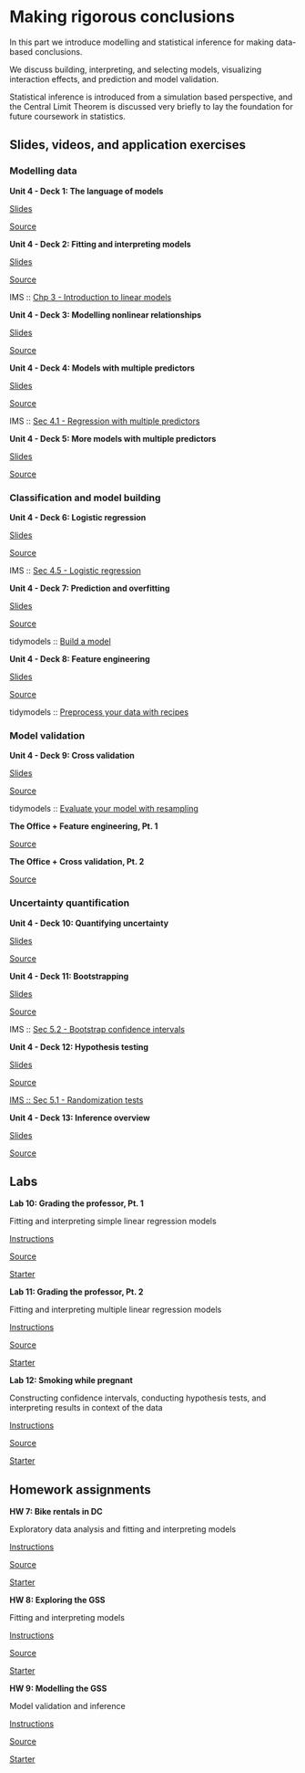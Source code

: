 # Making rigorous conclusions {#making-rigorous-conclusions}

In this part we introduce modelling and statistical inference for making data-based conclusions.

We discuss building, interpreting, and selecting models, visualizing interaction effects, and prediction and model validation.

Statistical inference is introduced from a simulation based perspective, and the Central Limit Theorem is discussed very briefly to lay the foundation for future coursework in statistics.

## Slides, videos, and application exercises

### Modelling data

::: {.slide-deck}
**Unit 4 - Deck 1: The language of models**

::: {.slides}
[Slides](https://github.com/kirenz/data-science/blob/master/course-materials/slides/u4-d01-language-of-models/u4-d01-language-of-models.pdf)
:::

::: {.source}
[Source](https://github.com/kirenz/data-science/tree/master/course-materials/slides/u4-d01-language-of-models)
:::
:::

::: {.slide-deck}
**Unit 4 - Deck 2: Fitting and interpreting models**

::: {.slides}
[Slides](https://github.com/kirenz/data-science/blob/master/course-materials/slides/u4-d02-fitting-interpreting-models/u4-d02-fitting-interpreting-models.pdf)
:::

::: {.source}
[Source](https://github.com/kirenz/data-science/tree/master/course-materials/slides/u4-d02-fitting-interpreting-models)
:::

::: {.reading}
IMS :: [Chp 3 - Introduction to linear models](https://openintro-ims.netlify.app/intro-linear-models.html)
:::
:::

::: {.slide-deck}
**Unit 4 - Deck 3: Modelling nonlinear relationships**

::: {.slides}
[Slides](https://github.com/kirenz/data-science/blob/master/course-materials/slides/u4-d03-modeling-nonlinear-relationships/u4-d03-modeling-nonlinear-relationships.pdf)
:::

::: {.source}
[Source](https://github.com/kirenz/data-science/tree/master/course-materials/slides/u4-d03-modeling-nonlinear-relationships)
:::
:::

::: {.slide-deck}
**Unit 4 - Deck 4: Models with multiple predictors**

::: {.slides}
[Slides](https://github.com/kirenz/data-science/blob/master/course-materials/slides/u4-d04-model-multiple-predictors/u4-d04-model-multiple-predictors.pdf)
:::

::: {.source}
[Source](https://github.com/kirenz/data-science/tree/master/course-materials/slides/u4-d04-model-multiple-predictors)
:::

::: {.reading}
IMS :: [Sec 4.1 - Regression with multiple predictors](https://openintro-ims.netlify.app/multi-logistic-models.html#regression-multiple-predictors)
:::
:::

::: {.slide-deck}
**Unit 4 - Deck 5: More models with multiple predictors**

::: {.slides}
[Slides](https://github.com/kirenz/data-science/blob/master/course-materials/slides/u4-d05-more-model-multiple-predictors/u4-d05-more-model-multiple-predictors.pdf)
:::

::: {.source}
[Source](https://github.com/kirenz/data-science/tree/master/course-materials/slides/u4-d05-more-model-multiple-predictors)
:::
:::

### Classification and model building

::: {.slide-deck}
**Unit 4 - Deck 6: Logistic regression**

::: {.slides}
[Slides](https://github.com/kirenz/data-science/blob/master/course-materials/slides/u4-d06-logistic-reg/u4-d06-logistic-reg.pdf)
:::

::: {.source}
[Source](https://github.com/kirenz/data-science/tree/master/course-materials/slides/u4-d06-logistic-reg)
:::

::: {.reading}
IMS :: [Sec 4.5 - Logistic regression](https://openintro-ims.netlify.app/multi-logistic-models.html#logistic-regression)
:::
:::

::: {.slide-deck}
**Unit 4 - Deck 7: Prediction and overfitting**

::: {.slides}
[Slides](https://github.com/kirenz/data-science/blob/master/course-materials/slides/u4-d07-prediction-overfitting/u4-d07-prediction-overfitting.pdf)
:::

::: {.source}
[Source](https://github.com/kirenz/data-science/tree/master/course-materials/slides/u4-d07-prediction-overfitting)
:::

::: {.reading}
tidymodels :: [Build a model](https://www.tidymodels.org/start/models/)
:::
:::

::: {.slide-deck}
**Unit 4 - Deck 8: Feature engineering**

::: {.slides}
[Slides](https://github.com/kirenz/data-science/blob/master/course-materials/slides/u4-d08-feature-engineering/u4-d08-feature-engineering.pdf)
:::

::: {.source}
[Source](https://github.com/kirenz/data-science/tree/master/course-materials/slides/u4-d08-feature-engineering)
:::

::: {.reading}
tidymodels :: [Preprocess your data with recipes](https://www.tidymodels.org/start/recipes/)
:::
:::

### Model validation

::: {.slide-deck}
**Unit 4 - Deck 9: Cross validation**

::: {.slides}
[Slides](https://github.com/kirenz/data-science/blob/master/course-materials/slides/u4-d09-cross-validation/u4-d09-cross-validation.pdf)
:::

::: {.source}
[Source](https://github.com/kirenz/data-science/tree/master/course-materials/slides/u4-d09-cross-validation)
:::

::: {.reading}
tidymodels :: [Evaluate your model with resampling](https://www.tidymodels.org/start/resampling/)
:::
:::

::: {.application-exercise}
**The Office + Feature engineering, Pt. 1**

::: {.source}
[Source](https://github.com/rstudio-education/datascience-box/tree/master/course-materials/application-exercises/ae-09-feat-eng-cv/theoffice.Rmd)
:::
:::

::: {.application-exercise}
**The Office + Cross validation, Pt. 2**

::: {.source}
[Source](https://github.com/rstudio-education/datascience-box/tree/master/course-materials/application-exercises/ae-09-feat-eng-cv/theoffice.Rmd)
:::
:::

### Uncertainty quantification

::: {.slide-deck}
**Unit 4 - Deck 10: Quantifying uncertainty**

::: {.slides}
[Slides](https://github.com/kirenz/data-science/blob/master/course-materials/slides/u4-d10-quantify-uncertainty/u4-d10-quantify-uncertainty.pdf)
:::

::: {.source}
[Source](https://github.com/kirenz/data-science/tree/master/course-materials/slides/u4-d10-quantify-uncertainty)
:::
:::

::: {.slide-deck}
**Unit 4 - Deck 11: Bootstrapping**

::: {.slides}
[Slides](https://github.com/kirenz/data-science/blob/master/course-materials/slides/u4-d11-bootstrap/u4-d11-bootstrap.pdf)
:::

::: {.source}
[Source](https://github.com/kirenz/data-science/tree/master/course-materials/slides/u4-d11-bootstrap)
:::

::: {.reading}
IMS :: [Sec 5.2 - Bootstrap confidence intervals](https://openintro-ims.netlify.app/intro-stat-inference.html#boot-ci)
:::
:::

::: {.slide-deck}
**Unit 4 - Deck 12: Hypothesis testing**

::: {.slides}
[Slides](https://github.com/kirenz/data-science/blob/master/course-materials/slides/u4-d12-hypothesis-testing/u4-d12-hypothesis-testing.pdf)
:::

::: {.source}
[Source](https://github.com/kirenz/data-science/tree/master/course-materials/slides/u4-d12-hypothesis-testing)
:::

::: {.reading}
[IMS :: Sec 5.1 - Randomization tests](https://openintro-ims.netlify.app/intro-stat-inference.html#inf-rand)
:::
:::

::: {.slide-deck}
**Unit 4 - Deck 13: Inference overview**

::: {.slides}
[Slides](https://github.com/kirenz/data-science/blob/master/course-materials/slides/u4-d13-inference-overview/u4-d13-inference-overview.pdf)
:::

::: {.source}
[Source](https://github.com/kirenz/data-science/tree/master/course-materials/slides/u4-d13-inference-overview)
:::
:::

## Labs

::: {.lab}
**Lab 10: Grading the professor, Pt. 1**

Fitting and interpreting simple linear regression models

::: {.instructions}
[Instructions](https://rstudio-education.github.io/datascience-box/course-materials/lab-instructions/lab-10/lab-10-slr-course-evals.html)
:::

::: {.source}
[Source](https://github.com/kirenz/data-science/tree/master/course-materials/lab-instructions/lab-10)
:::

::: {.starter}
[Starter](https://github.com/rstudio-education/datascience-box/tree/master/course-materials/starters/lab/lab-10-slr-course-evals)
:::
:::

::: {.lab}
**Lab 11: Grading the professor, Pt. 2**

Fitting and interpreting multiple linear regression models

::: {.instructions}
[Instructions](https://rstudio-education.github.io/datascience-box/course-materials/lab-instructions/lab-11/lab-11-mlr-course-evals.html)
:::

::: {.source}
[Source](https://github.com/rstudio-education/datascience-box/tree/master/course-materials/lab-instructions/lab-11)
:::

::: {.starter}
[Starter](https://github.com/rstudio-education/datascience-box/tree/master/course-materials/starters/lab/lab-11-mlr-course-evals)
:::
:::

::: {.lab}
**Lab 12: Smoking while pregnant**

Constructing confidence intervals, conducting hypothesis tests, and interpreting results in context of the data

::: {.instructions}
[Instructions](https://rstudio-education.github.io/datascience-box/course-materials/lab-instructions/lab-12/lab-12-inference-smoking.html)
:::

::: {.source}
[Source](https://github.com/rstudio-education/datascience-box/tree/master/course-materials/lab-instructions/lab-12)
:::

::: {.starter}
[Starter](https://github.com/rstudio-education/datascience-box/tree/master/course-materials/starters/lab/lab-12-inference-smoking)
:::
:::

## Homework assignments

::: {.homework}
**HW 7: Bike rentals in DC**

Exploratory data analysis and fitting and interpreting models

::: {.instructions}
[Instructions](https://rstudio-education.github.io/datascience-box/course-materials/hw-instructions/hw-07/hw-07-bike-rentals-dc.html)
:::

::: {.source}
[Source](https://github.com/rstudio-education/datascience-box/tree/master/course-materials/hw-instructions/hw-07)
:::

::: {.starter}
[Starter](https://github.com/rstudio-education/datascience-box/tree/master/course-materials/starters/hw/hw-07-bike-rentals-dc)
:::
:::

::: {.homework}
**HW 8: Exploring the GSS**

Fitting and interpreting models

::: {.instructions}
[Instructions](https://rstudio-education.github.io/datascience-box/course-materials/hw-instructions/hw-08/hw-08-exploring-gss.html)
:::

::: {.source}
[Source](https://github.com/rstudio-education/datascience-box/tree/master/course-materials/hw-instructions/hw-08)
:::

::: {.starter}
[Starter](https://github.com/rstudio-education/datascience-box/tree/master/course-materials/starters/hw/hw-08-exploring-gss)
:::
:::

::: {.homework}
**HW 9: Modelling the GSS**

Model validation and inference

::: {.instructions}
[Instructions](https://rstudio-education.github.io/datascience-box/course-materials/hw-instructions/hw-09/hw-09-modeling-gss.html)
:::

::: {.source}
[Source](https://github.com/rstudio-education/datascience-box/tree/master/course-materials/hw-instructions/hw-09)
:::

::: {.starter}
[Starter](https://github.com/rstudio-education/datascience-box/tree/master/course-materials/starters/hw/hw-09-modeling-gss)
:::
:::
